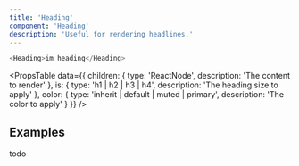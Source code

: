 ```yaml
---
title: 'Heading'
component: 'Heading'
description: 'Useful for rendering headlines.'
---
```


```js
<Heading>im heading</Heading>
```

<PropsTable
  data={{
    children: {
      type: 'ReactNode',
      description: 'The content to render'
    },
    is: {
      type: 'h1 | h2 | h3 | h4',
      description: 'The heading size to apply'
    },
    color: {
      type: 'inherit | default | muted | primary',
      description: 'The color to apply'
    }
  }}
/>

## Examples

todo
